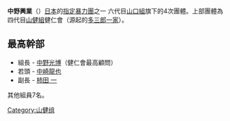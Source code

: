 '''中野興業'''（{{lang|ja|中野興業}}）[[日本|日本]]的[[指定暴力團|指定暴力團]]之一 六代目[[山口組|山口組]]旗下的4次團體。上部團體為 四代目[[山健組|山健組]]健仁會（源起的[[多三郎一家|多三郎一家]]）。

==最高幹部==
*組長 - [[中野光博|中野光博]]（健仁會最高顧問）
*若頭 - [[中崎龍也|中崎龍也]]
*副長 - [[柿田一|柿田 一]]

其他組員7名。

{{DEFAULTSORT:Nakano-kogyo}}
[[Category:山健组|Category:山健组]]

{{Japan-org-stub}}